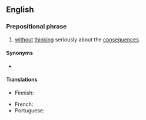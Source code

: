 ==English==

===Prepositional phrase===
{{en-PP}}

# {{lb|en|idiomatic}} [[without]] [[think]]ing seriously about the [[consequences]].

====Synonyms====
* {{l|en|on a lark}}

====Translations====
{{trans-top|done without thinking seriously about the consequences}}
* Finnish: {{t|fi|hetken mielijohteesta}}
{{trans-mid}}
* French: {{t+|fr|sur un coup de tête}}
* Portuguese: {{t|pt|num repente}}
{{trans-bottom}}